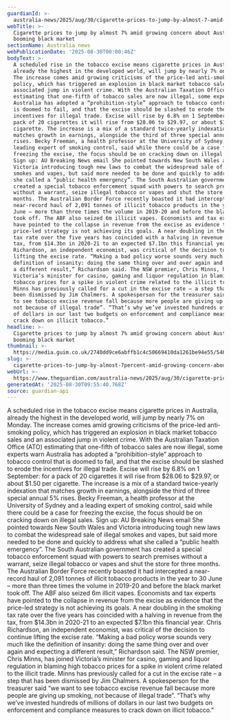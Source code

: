 ```yaml
---
guardianId: >-
  australia-news/2025/aug/30/cigarette-prices-to-jump-by-almost-7-amid-growing-concern-about-australias-booming-black-market
webTitle: >-
  Cigarette prices to jump by almost 7% amid growing concern about Australia’s
  booming black market
sectionName: Australia news
webPublicationDate: '2025-08-30T00:00:46Z'
bodyText: >-
  A scheduled rise in the tobacco excise means cigarette prices in Australia,
  already the highest in the developed world, will jump by nearly 7% on Monday.
  The increase comes amid growing criticisms of the price-led anti-smoking
  policy, which has triggered an explosion in black market tobacco sales and an
  associated jump in violent crime. With the Australian Taxation Office (ATO)
  estimating that one-fifth of tobacco sales are now illegal, some experts warn
  Australia has adopted a “prohibition-style” approach to tobacco control that
  is doomed to fail, and that the excise should be slashed to erode the
  incentives for illegal trade. Excise will rise by 6.8% on 1 September: for a
  pack of 20 cigarettes it will rise from $28.06 to $29.97, or about $1.50 per
  cigarette. The increase is a mix of a standard twice-yearly indexation that
  matches growth in earnings, alongside the third of three special annual 5%
  rises. Becky Freeman, a health professor at the University of Sydney and a
  leading expert of smoking control, said while there could be a case for
  freezing the excise, the focus should be on cracking down on illegal sales.
  Sign up: AU Breaking News email She pointed towards New South Wales and
  Victoria introducing tough new laws to combat the widespread sale of illegal
  smokes and vapes, but said more needed to be done and quickly to address what
  she called a “public health emergency”. The South Australian government has
  created a special tobacco enforcement squad with powers to search premises
  without a warrant, seize illegal tobacco or vapes and shut the store for three
  months. The Australian Border Force recently boasted it had intercepted a
  near-record haul of 2,091 tonnes of illicit tobacco products in the year to 30
  June – more than three times the volume in 2019-20 and before the black market
  took off. The ABF also seized 6m illicit vapes. Economists and tax experts
  have pointed to the collapse in revenue from the excise as evidence that the
  price-led strategy is not achieving its goals. A near doubling in the smoking
  tax rate over the five years has coincided with a halving in revenue from the
  tax, from $14.3bn in 2020-21 to an expected $7.1bn this financial year. Chris
  Richardson, an independent economist, was critical of the decision to continue
  lifting the excise rate. “Making a bad policy worse sounds very much like the
  definition of insanity: doing the same thing over and over again and expecting
  a different result,” Richardson said. The NSW premier, Chris Minns, has joined
  Victoria’s minister for casino, gaming and liquor regulation in blaming high
  tobacco prices for a spike in violent crime related to the illicit trade.
  Minns has previously called for a cut in the excise rate – a step that has
  been dismissed by Jim Chalmers. A spokesperson for the treasurer said “we want
  to see tobacco excise revenue fall because more people are giving up smoking,
  not because of illegal trade”. “That’s why we’ve invested hundreds of millions
  of dollars in our last two budgets on enforcement and compliance measures to
  crack down on illicit tobacco.”
headline: >-
  Cigarette prices to jump by almost 7% amid growing concern about Australia’s
  booming black market
thumbnail: >-
  https://media.guim.co.uk/2740dd9ce6abffb1c4c50669410da1261be94e55/546_150_4748_3798/500.jpg
slug: >-
  cigarette-prices-to-jump-by-almost-7percent-amid-growing-concern-about-australias-booming-black-market
webUrl: >-
  https://www.theguardian.com/australia-news/2025/aug/30/cigarette-prices-to-jump-by-almost-7-amid-growing-concern-about-australias-booming-black-market
generatedAt: '2025-08-30T09:55:40.768Z'
source: guardian-api
---
```

A scheduled rise in the tobacco excise means cigarette prices in Australia, already the highest in the developed world, will jump by nearly 7% on Monday. The increase comes amid growing criticisms of the price-led anti-smoking policy, which has triggered an explosion in black market tobacco sales and an associated jump in violent crime. With the Australian Taxation Office (ATO) estimating that one-fifth of tobacco sales are now illegal, some experts warn Australia has adopted a “prohibition-style” approach to tobacco control that is doomed to fail, and that the excise should be slashed to erode the incentives for illegal trade. Excise will rise by 6.8% on 1 September: for a pack of 20 cigarettes it will rise from $28.06 to $29.97, or about $1.50 per cigarette. The increase is a mix of a standard twice-yearly indexation that matches growth in earnings, alongside the third of three special annual 5% rises. Becky Freeman, a health professor at the University of Sydney and a leading expert of smoking control, said while there could be a case for freezing the excise, the focus should be on cracking down on illegal sales. Sign up: AU Breaking News email She pointed towards New South Wales and Victoria introducing tough new laws to combat the widespread sale of illegal smokes and vapes, but said more needed to be done and quickly to address what she called a “public health emergency”. The South Australian government has created a special tobacco enforcement squad with powers to search premises without a warrant, seize illegal tobacco or vapes and shut the store for three months. The Australian Border Force recently boasted it had intercepted a near-record haul of 2,091 tonnes of illicit tobacco products in the year to 30 June – more than three times the volume in 2019-20 and before the black market took off. The ABF also seized 6m illicit vapes. Economists and tax experts have pointed to the collapse in revenue from the excise as evidence that the price-led strategy is not achieving its goals. A near doubling in the smoking tax rate over the five years has coincided with a halving in revenue from the tax, from $14.3bn in 2020-21 to an expected $7.1bn this financial year. Chris Richardson, an independent economist, was critical of the decision to continue lifting the excise rate. “Making a bad policy worse sounds very much like the definition of insanity: doing the same thing over and over again and expecting a different result,” Richardson said. The NSW premier, Chris Minns, has joined Victoria’s minister for casino, gaming and liquor regulation in blaming high tobacco prices for a spike in violent crime related to the illicit trade. Minns has previously called for a cut in the excise rate – a step that has been dismissed by Jim Chalmers. A spokesperson for the treasurer said “we want to see tobacco excise revenue fall because more people are giving up smoking, not because of illegal trade”. “That’s why we’ve invested hundreds of millions of dollars in our last two budgets on enforcement and compliance measures to crack down on illicit tobacco.”
